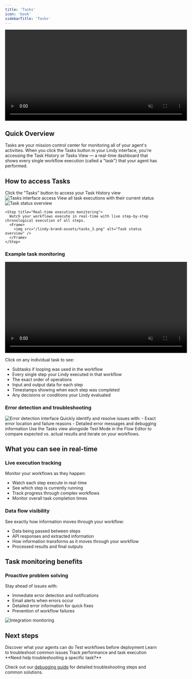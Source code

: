 ```yaml
---
title: 'Tasks'
icon: 'book'
sidebarTitle: 'Tasks'
---
```


<div style={{ display: 'flex', justifyContent: 'center', margin: '2rem 0' }}>
  <div className="video-card">
    <video
      src="https://lindy-docs-content.nyc3.digitaloceanspaces.com/Tasks.mp4"
      width="600"
      autoPlay
      muted
      loop
      playsInline
      style={{ display: 'block', width: '100%', borderRadius: '16px' }}
    />
  </div>
</div>

## Quick Overview

Tasks are your mission control center for monitoring all of your agent's activities. When you click the Tasks button in your Lindy interface, you're accessing the Task History or Tasks View — a real-time dashboard that shows every single workflow execution (called a "task") that your agent has performed.

## How to access Tasks

<Steps>
  <Step title="Click the Tasks button">
    Click the "Tasks" button to access your Task History view
    <Frame>
      <img src="/lindy-brand-assets/tasks_1.png" alt="Tasks interface access" />
    </Frame>
  </Step>
  <Step title="Monitor your workflows">
    View all task executions with their current status
    <Frame>
      <img src="/lindy-brand-assets/tasks_2.png" alt="Task status overview" />
    </Frame>
  </Step>

    <Step title="Real-time execution monitoring">
      Watch your workflows execute in real-time with live step-by-step chronological execution of all steps.
      <Frame>
        <img src="/lindy-brand-assets/tasks_3.png" alt="Task status overview" />
      </Frame>
    </Step>
  </Steps>


### Example task monitoring
<div style={{ display: 'flex', justifyContent: 'center', margin: '2rem 0' }}>
  <div className="video-card">
    <video
      src="/lindy-brand-assets/tasks_5.mp4"
      width="600"
      autoPlay
      muted
      loop
      playsInline
      style={{ display: 'block', width: '100%', borderRadius: '16px' }}
    />
  </div>
</div>

Click on any individual task to see:
- Subtasks if looping was used in the workflow
- Every single step your Lindy executed in that workflow
- The exact order of operations
- Input and output data for each step
- Timestamps showing when each step was completed
- Any decisions or conditions your Lindy evaluated

### Error detection and troubleshooting
<Frame>
  <img src="/lindy-brand-assets/tasks_6.png" alt="Error detection interface" />
</Frame>
Quickly identify and resolve issues with:
- Exact error location and failure reasons
- Detailed error messages and debugging information

<Tip>
  Use the Tasks view alongside Test Mode in the Flow Editor to compare expected vs. actual results and iterate on your workflows.
</Tip>

## What you can see in real-time

### Live execution tracking
Monitor your workflows as they happen:
- Watch each step execute in real-time
- See which step is currently running
- Track progress through complex workflows
- Monitor overall task completion times

### Data flow visibility
See exactly how information moves through your workflow:
- Data being passed between steps
- API responses and extracted information
- How information transforms as it moves through your workflow
- Processed results and final outputs

## Task monitoring benefits

### Proactive problem solving
Stay ahead of issues with:
- Immediate error detection and notifications
- Email alerts when errors occur
- Detailed error information for quick fixes
- Prevention of workflow failures
<Frame>
  <img src="/lindy-brand-assets/email-error.png" alt="Integration monitoring" />
</Frame>


## Next steps

<CardGroup cols={2}>
  <Card title="Actions" href="/fundamentals/lindy-101/actions" icon="arrow-pointer">
    Discover what your agents can do
  </Card>
  <Card title="Testing Workflows" href="/testing/test-panel" icon="play">
    Test workflows before deployment
  </Card>
  <Card title="Debugging" href="/testing/debugging" icon="bug">
    Learn to troubleshoot common issues
  </Card>
  <Card title="Monitoring Agents" href="/testing/monitoring-your-agents" icon="magnifying-glass">
    Track performance and task execution
  </Card>
</CardGroup>

<Note>
  **Need help troubleshooting a specific task?**
  
  Check out our [debugging guide](/testing/debugging) for detailed troubleshooting steps and common solutions.
</Note>
